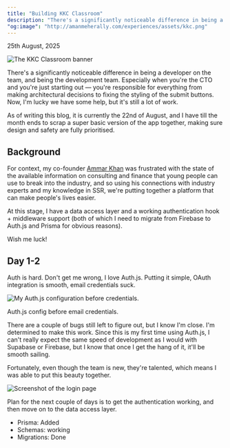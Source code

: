 ```yaml
---
title: "Building KKC Classroom"
description: "There's a significantly noticeable difference in being a developer on the team, and being the development team. Especially when..."
"og:image": "http://amanmeherally.com/experiences/assets/kkc.png"
---
```


<p className="-mt-8 lg:-mt-6">25th August, 2025</p>

<img
  src="/experiences/assets/kkc.png"
  alt="The KKC Classroom banner"
  className="rounded-xl"
/>

There's a significantly noticeable difference in being a developer on the team, and being the development team. Especially when you're the CTO and you're just starting out — you're responsible for everything from making architectural decisions to fixing the styling of the submit buttons. Now, I'm lucky we have some help, but it's still a lot of work.

As of writing this blog, it is currently the 22nd of August, and I have till the month ends to scrap a super basic version of the app together, making sure design and safety are fully prioritised.

## Background

For context, my co-founder [Ammar Khan](https://www.linkedin.com/in/ammarskhan/) was frustrated with the state of the available information on consulting and finance that young people can use to break into the industry, and so using his connections with industry experts and my knowledge in SSR, we're putting together a platform that can make people's lives easier.

At this stage, I have a data access layer and a working authentication hook + middleware support (both of which I need to migrate from Firebase to Auth.js and Prisma for obvious reasons).

Wish me luck!

## Day 1-2

Auth is hard. Don't get me wrong, I love Auth.js. Putting it simple, OAuth integration is smooth, email credentials suck.

<img
  src="./25-08-2025-code-1.png"
  alt="My Auth.js configuration before credentials."
  className="rounded-xl"
/>
<p className="-mt-6 italic">Auth.js config before email credentials.</p>

There are a couple of bugs still left to figure out, but I know I'm close. I'm determined to make this work. Since this is my first time using Auth.js, I can't really expect the same speed of development as I would with Supabase or Firebase, but I know that once I get the hang of it, it'll be smooth sailing.

Fortunately, even though the team is new, they're talented, which means I was able to put this beauty together.

<img
  src="./25-08-2025-screenshot.png"
  alt="Screenshot of the login page"
  className="rounded-xl"
/>

Plan for the next couple of days is to get the authentication working, and then move on to the data access layer.

- Prisma: Added
- Schemas: working
- Migrations: Done
